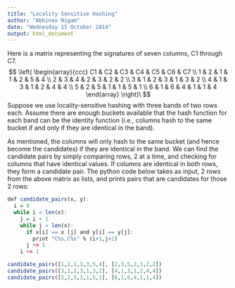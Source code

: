 ```yaml
---
title: "Locality Sensitive Hashing"
author: "Abhinav Nigam"
date: "Wednesday 15 October 2014"
output: html_document
---
```


Here is a matrix representing the signatures of seven columns, C1 through C7.
$$ \left( \begin{array}{ccc}
C1 &  C2 &	C3 &	C4 & C5 &	C6 &	C7 \\
1 &	2 &	1 &	1 &	2 &	5 &	4 \\
2 &	3 &	4 &	2 &	3 &	2 &	2 \\
3 &	1 &	2 &	3 &	1 &	3 &	2 \\
4 &	1 &	3 &	1 &	2 &	4 &	4 \\
5	& 2	& 5	& 1	& 1	& 5	& 1 \\
6	& 1	& 6	& 4	& 1	& 1	& 4
\end{array} \right)\ $$
Suppose we use locality-sensitive hashing with three bands of two rows each. Assume there are enough buckets available that the hash function for each band can be the identity function (i.e., columns hash to the same bucket if and only if they are identical in the band).

As mentioned, the columns will only hash to the same bucket (and hence become the candidates) if they are identical in the band. We can find the candidate pairs by simply comparing rows, 2 at a time, and checking for columns that have identical values. If columns are identical in both rows, they form a candidate pair. The python code below takes as input, 2 rows from the above matrix as lists, and prints pairs that are candidates for those 2 rows:

```r
def candidate_pairs(x, y):
  i = 0
  while i < len(x):
    j = i + 1
    while j < len(x):
      if x[i] == x [j] and y[i] == y[j]:
        print "C%s,C%s" % (i+1,j+1)
      j += 1
    i += 1

candidate_pairs([1,2,1,1,3,5,4], [2,3,5,2,3,2,2])
candidate_pairs([3,1,2,3,1,3,2], [4,1,3,1,2,4,4])
candidate_pairs([5,2,5,1,1,5,1], [6,1,6,4,1,1,4])
```
